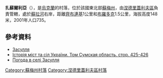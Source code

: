 {{coord|50|50|57|N|33|53|47|E|scale:100000_region:UA|display=title}}

'''扎蘇爾利亞'''（{{lang-uk|Засулля}}），是[[烏克蘭|烏克蘭]]的村落，位於該國東北部[[蘇梅州|蘇梅州]]，由[[涅德里蓋利夫區|涅德里蓋利夫區]]負責管轄，處於[[蘇拉河_(第聶伯河支流)|蘇拉河]]右岸，距離[[齊布連基|齊布連基]]1公里和[[布羅多克|布羅多克]]1.5公里，海拔高度148米，2001年人口735。

==參考資料==
* [http://w1.c1.rada.gov.ua/pls/z7502/A005?rdat1=25.12.2011&rf7571=29555 Засулля]{{dead link|date=2018年3月 |bot=InternetArchiveBot |fix-attempted=yes }}
* [https://web.archive.org/web/20170307050352/http://www.igsu.org.ua/Sumskaja.obl/Nedrigajlovskij.rajon/Zasulxe.html Історія міст та сіл України. Том Сумская область. стор. 425-426] {{ref-ru}}
* [http://weather.in.ua/ua/symskaja/8648 Погода в селі Засулля] {{Wayback|url=http://weather.in.ua/ua/symskaja/8648 |date=20111219221437 }}

{{DEFAULTSORT:Засулля}}
[[Category:蘇梅州村落|Category:蘇梅州村落]]
[[Category:涅德里蓋利夫區村落|Category:涅德里蓋利夫區村落]]


{{Sumy-geo-stub}}